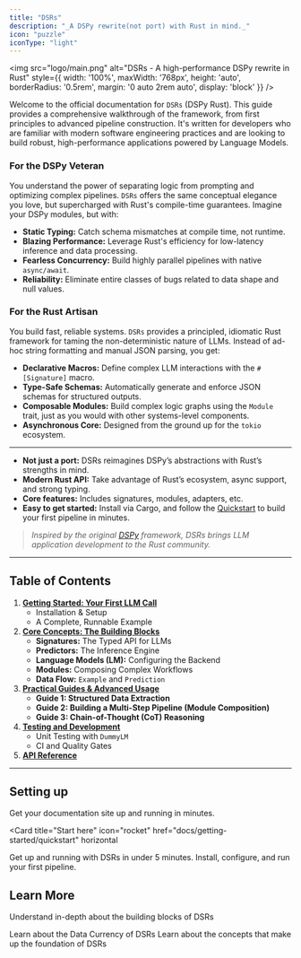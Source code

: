 ```yaml
---
title: "DSRs"
description: "_A DSPy rewrite(not port) with Rust in mind._"
icon: "puzzle"
iconType: "light"
---
```


<img
  src="logo/main.png"
  alt="DSRs - A high-performance DSPy rewrite in Rust"
  style={{ 
    width: '100%', 
    maxWidth: '768px', 
    height: 'auto',
    borderRadius: '0.5rem',
    margin: '0 auto 2rem auto',
    display: 'block'
  }}
/>

Welcome to the official documentation for `DSRs` (DSPy Rust). This guide provides a comprehensive walkthrough of the framework, from first principles to advanced pipeline construction. It's written for developers who are familiar with modern software engineering practices and are looking to build robust, high-performance applications powered by Language Models.

### For the DSPy Veteran

You understand the power of separating logic from prompting and optimizing complex pipelines. `DSRs` offers the same conceptual elegance you love, but supercharged with Rust's compile-time guarantees. Imagine your DSPy modules, but with:
-   **Static Typing:** Catch schema mismatches at compile time, not runtime.
-   **Blazing Performance:** Leverage Rust's efficiency for low-latency inference and data processing.
-   **Fearless Concurrency:** Build highly parallel pipelines with native `async/await`.
-   **Reliability:** Eliminate entire classes of bugs related to data shape and null values.

### For the Rust Artisan

You build fast, reliable systems. `DSRs` provides a principled, idiomatic Rust framework for taming the non-deterministic nature of LLMs. Instead of ad-hoc string formatting and manual JSON parsing, you get:
-   **Declarative Macros:** Define complex LLM interactions with the `#[Signature]` macro.
-   **Type-Safe Schemas:** Automatically generate and enforce JSON schemas for structured outputs.
-   **Composable Modules:** Build complex logic graphs using the `Module` trait, just as you would with other systems-level components.
-   **Asynchronous Core:** Designed from the ground up for the `tokio` ecosystem.

---

- **Not just a port:** DSRs reimagines DSPy’s abstractions with Rust’s strengths in mind.
- **Modern Rust API:** Take advantage of Rust’s ecosystem, async support, and strong typing.
- **Core features:** Includes signatures, modules, adapters, etc.
- **Easy to get started:** Install via Cargo, and follow the [Quickstart](docs/getting-started/quickstart) to build your first pipeline in minutes.

> _Inspired by the original [DSPy](https://github.com/stanfordnlp/dspy) framework, DSRs brings LLM application development to the Rust community._

---

## Table of Contents

1.  [**Getting Started: Your First LLM Call**](#1-getting-started-your-first-llm-call)
    -   Installation & Setup
    -   A Complete, Runnable Example
2.  [**Core Concepts: The Building Blocks**](#2-core-concepts-the-building-blocks)
    -   **Signatures:** The Typed API for LLMs
    -   **Predictors:** The Inference Engine
    -   **Language Models (LM):** Configuring the Backend
    -   **Modules:** Composing Complex Workflows
    -   **Data Flow:** `Example` and `Prediction`
3.  [**Practical Guides & Advanced Usage**](#3-practical-guides--advanced-usage)
    -   **Guide 1: Structured Data Extraction**
    -   **Guide 2: Building a Multi-Step Pipeline (Module Composition)**
    -   **Guide 3: Chain-of-Thought (CoT) Reasoning**
4.  [**Testing and Development**](#4-testing-and-development)
    -   Unit Testing with `DummyLM`
    -   CI and Quality Gates
5.  [**API Reference**](#5-api-reference)

---
## Setting up

Get your documentation site up and running in minutes.

<Card
  title="Start here"
  icon="rocket"
  href="docs/getting-started/quickstart"
  horizontal
>
  Get up and running with DSRs in under 5 minutes. Install, configure, and run your first pipeline.
</Card>

## Learn More

Understand in-depth about the building blocks of DSRs

<Columns cols={2}>
  <Card
    title="Data"
    icon="folder"
    href="/docs/data/examples"
  >
    Learn about the Data Currency of DSRs
  </Card>
  <Card
    title="Building Blocks"
    icon="puzzle"
    href="/docs/building-blocks/signature"
  >
    Learn about the concepts that make up the foundation of DSRs
  </Card>
</Columns>
